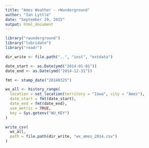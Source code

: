 ```yaml
---
title: "Ames Weather - rWunderground"
author: "Ian Lyttle"
date: "September 29, 2015"
output: html_document
---
```


```r
library("rwunderground")
library("lubridate")
library("readr")
```

```r
dir_write <- file.path("..", "inst", "extdata")
```

```r
date_start <- as.Date(ymd("2014-01-01"))
date_end <- as.Date(ymd("2014-12-31"))

fmt <- stamp_date("20140325")
```

```r
wx_all <- history_range(
  location = set_location(territory = "Iowa", city = "Ames"),
  date_start = fmt(date_start),
  date_end = fmt(date_end),
  use_metric = TRUE,
  key = Sys.getenv("WU_KEY")
)
```

```r
write_csv(
  wx_all,
  path = file.path(dir_write, "wx_ames_2014.csv")
)
```



